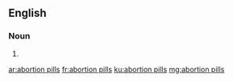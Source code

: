 ==English==

===Noun===
{{head|en}}

# {{plural of|abortion pill}}

[[ar:abortion pills]]
[[fr:abortion pills]]
[[ku:abortion pills]]
[[mg:abortion pills]]